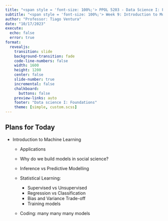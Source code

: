 ```yaml
---
title: "<span style = 'font-size: 100%;'> PPOL 5203 - Data Science I: Foundations </span>"
subtitle: "<span style = 'font-size: 100%;'> Week 9: Introduction to Models and Statistical Learning </span>"
author: "Professor: Tiago Ventura"
date: "10/17/2023"
execute: 
  echo: false
  error: true
format:
  revealjs: 
    transition: slide
    background-transition: fade
    code-line-numbers: false
    width: 1600
    height: 1200
    center: false
    slide-number: true
    incremental: false
    chalkboard: 
      buttons: false
    preview-links: auto
    footer: "Data science I: Foundations"
    theme: [simple, custom.scss]
---
```



## Plans for Today

- Introduction to Machine Learning

  - Applications
  
  - Why do we build models in social science?
  
  - Inference vs Predictive Modelling
  
  - Statistical Learning: 
  
    + Supervised vs Unsupervised
    + Regression vs Classification
    + Bias and Variance Trade-off
    + Training models
    
  - Coding: many many many models


  